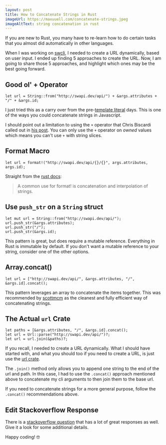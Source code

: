 ```yaml
---
layout: post
title: How to Concatenate Strings in Rust
imageUrl: https://maxuuell.com/concatenate-strings.jpeg
imageAltText: string concatenation in rust
---
```


If you are new to Rust, you many have to re-learn how to do certain tasks that you almost did automatically in other languages.

When I was working on [swcli](https://github.com/maxuuell/swcli), I needed to create a URL dynamically, based on user input. I ended up finding 5 approaches to create the URL. Now, I am going to share those 5 approaches, and highlight which ones may be the best going forward.

## Good ol' + Operator

```
let url = String::from("http://swapi.dev/api/") + &args.attributes + "/" + &args.id;
```

I just tried this as a carry over from the pre-[template literal](https://developer.mozilla.org/en-US/docs/Web/JavaScript/Reference/Template_literals) days. This is one of the ways you could concatenate strings in Javascript.

I should point out a limitation to using the `+` operator that Chris Biscardi called out in [his post](https://www.christopherbiscardi.com/concatenating-two-string-slices-and-str-in-rust). You can only use the `+` operator on _owned_ values which means you can't use `+` with string slices.

## Format Macro

```
let url = format!("http://swapi.dev/api/{}/{}", args.attributes, args.id);
```

Straight from the [rust docs](https://doc.rust-lang.org/std/macro.format.html):

> A common use for format! is concatenation and interpolation of strings.

## Use `push_str` on a `String` struct

```
let mut url = String::from("http://swapi.dev/api/");
url.push_str(&args.attributes);
url.push_str("/");
url.push_str(&args.id);
```

This pattern is great, but does require a mutable reference. Everything in Rust is immutable by default. If you don't want a mutable reference to your string, consider one of the other options.

## Array.concat()

```
let url = ["http://swapi.dev/api/", &args.attributes, "/", &args.id].concat();
```

This pattern leverages an array to concatenate the items together. This was recommended by [scottmcm](https://users.rust-lang.org/t/any-difference-between-these-concatenation-strategies/47094/5?u=maxuuell) as the cleanest and fully efficient way of concatenating strings.

## The Actual `url` Crate

```
let paths = [&args.attributes, "/", &args.id].concat();
let url = Url::parse("http://swapi.dev/api/")?;
let url = url.join(&paths)?;
```

If you recall, I needed to create a URL dynamically. What I should have started with, and what you should too if you need to create a URL, is just use the [url crate](https://docs.rs/url/2.1.1/url/).

The `.join()` method only allows you to append one string to the end of the url and path. In this case, I had to use the `.concat()` approach mentioned above to concatenate my cli arguments to then join them to the base url.

If you need to concatenate strings for a more general purpose, follow the `.concat()` recommendations above.

## Edit Stackoverflow Response

There is a [stackoverflow question](https://stackoverflow.com/questions/30154541/how-do-i-concatenate-strings) that has a lot of great responses as well. Give it a look for some additional details.

Happy coding! 🤓
